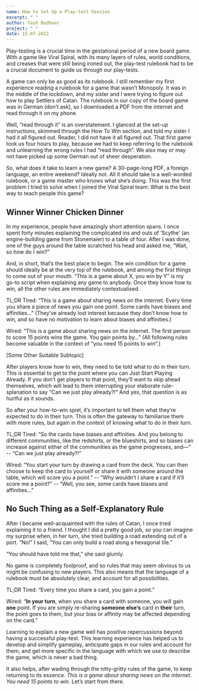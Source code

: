 ```yaml
---
name: How to Set Up a Play-test Session
excerpt: " "
author: Yash Budhwar
project: " "
date: 15-07-2022
---
```



Play-testing is a crucial time in the gestational period of a new board game. With a game like Viral Spiral, with its many layers of rules, world conditions, and creases that were still being ironed out, the play-test rulebook had to be a crucial document to guide us through our play-tests. 

A game can only be as good as its rulebook. I still remember my first experience reading a rulebook for a game that wasn’t Monopoly. It was in the middle of the lockdown, and my sister and I were trying to figure out how to play Settlers of Catan. The rulebook in our copy of the board game was in German (don’t ask), so I downloaded a PDF from the internet and read through it on my phone.

Well, “read through it” is an overstatement. I glanced at the set-up instructions, skimmed through the How To Win section, and told my sister I had it all figured out. Reader, I did not have it all figured out. That first game took us four hours to play, because we had to keep referring to the rulebook and unlearning the wrong rules I had “read through”. We also may or may not have picked up some German out of sheer desperation. 

So, what does it take to learn a new game? A 30-page-long PDF, a foreign language, an entire weekend? Ideally not. All it should take is a well-worded rulebook, or a game master who knows what she’s doing. This was the first problem I tried to solve when I joined the Viral Spiral team: What is the best way to teach people this game? 

## Winner Winner Chicken Dinner

In my experience, people have amazingly short attention spans. I once spent forty minutes explaining the complicated ins and outs of ‘Scythe’ (an engine-building game from Stonemaier) to a table of four. After I was done, one of the guys around the table scratched his head and asked me, “Wait, so how do I win?” 

And, in short, that’s the best place to begin. The win condition for a game should ideally be at the very top of the rulebook, and among the first things to come out of your mouth. “This is a game about X, you win by Y” is my go-to script when explaining any game to anybody. Once they know how to win, all the other rules are immediately contextualised. 

TL;DR
Tired: “This is a game about sharing news on the internet. Every time you share a piece of news you gain one point. Some cards have biases and affinities…” (They’ve already lost interest because they don’t know how to win, and so have no motivation to learn about biases and affinities.) 

Wired: “This is a game about sharing news on the internet. The first person to score 15 points wins the game. You gain points by…” (All following rules become valuable in the context of “you need 15 points to win”.) 

[Some Other Suitable Subtopic]

After players know how to win, they need to be told what to do in their turn. This is essential to get to the point where you can Just Start Playing Already. If you don’t get players to that point, they’ll want to skip ahead themselves, which will lead to them interrupting your elaborate rule-splanation to say “Can we just play already?!” And yes, that question is as hurtful as it sounds. 

So after your how-to-win spiel, it’s important to tell them what they’re expected to do in their turn. This is often the gateway to familiarise them with more rules, but again in the context of knowing what to do in their turn.

TL;DR
Tired: “So the cards have biases and affinities. And you belong to different communities, like the redshirts, or the blueshirts, and so biases can increase against either of the communities as the game progresses, and—” -- “Can we just play already?!” 

Wired: “You start your turn by drawing a card from the deck. You can then choose to keep the card to yourself or share it with someone around the table, which will score you a point.” -- “Why wouldn’t I share a card if it’ll score me a point?” -- “Well, you see, some cards have biases and affinities…” 

## No Such Thing as a Self-Explanatory Rule

After I became well-acquainted with the rules of Catan, I once tried explaining it to a friend. I thought I did a pretty good job, so you can imagine my surprise when, in her turn, she tried building a road extending out of a port. “No!” I said, “You can only build a road along a hexagonal tile.” 

“You should have told me that,” she said glumly. 

No game is completely foolproof, and so rules that may seem obvious to us might be confusing to new players. This also means that the language of a rulebook must be absolutely clear, and account for all possibilities. 

TL;DR
Tired: “Every time you share a card, you gain a point.”

Wired: “**In your turn**, when you share a card with someone, you will gain **one** point. If you are simply re-sharing **someone else’s** card in **their** turn, the point goes to them, but your bias or affinity may be affected depending on the card.” 

Learning to explain a new game well has positive repercussions beyond having a successful play-test. This learning experience has helped us to develop and simplify gameplay, anticipate gaps in our rules and account for them, and get more specific in the language with which we use to describe the game, which is never a bad thing. 

It also helps, after wading through the nitty-gritty rules of the game, to keep returning to its essence. *This is a game about sharing news on the internet. You need 15 points to win.* Let’s start from there.
